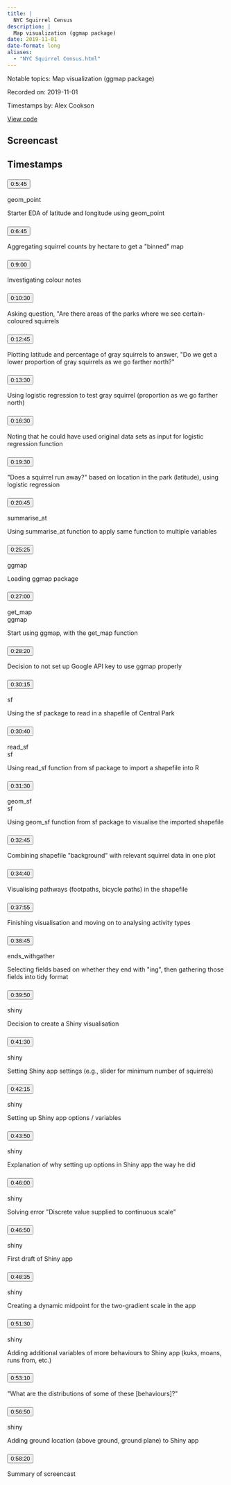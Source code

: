 ```yaml
---
title: |
  NYC Squirrel Census
description: |
  Map visualization (ggmap package)
date: 2019-11-01
date-format: long
aliases:
  - "NYC Squirrel Census.html"
---
```


Notable topics: Map visualization (ggmap package)

Recorded on: 2019-11-01

Timestamps by: Alex Cookson

[View code](https://github.com/dgrtwo/data-screencasts/blob/master/nyc-squirrels.Rmd)

## Screencast

<div id="yt-player" data-video-id="6GV9sAD6Pi0"></div>

## Timestamps

```{=html}
<div id="topics">
  <div class="topic">
    <h3 id="ts-345">
      <button class="btn btn-link btn-timestamp" onClick="playerSkipToTimestamp(345, this)">0:5:45</button>
    </h3>
    <div class="topic_badges"><div><span class="badge-functions badge bg-info">geom_point</span></div><div></div></div>
    <div class="topic_description">
      <p>Starter EDA of latitude and longitude using geom_point</p>

    </div>
  </div>
  <div class="topic">
    <h3 id="ts-405">
      <button class="btn btn-link btn-timestamp" onClick="playerSkipToTimestamp(405, this)">0:6:45</button>
    </h3>
    <div class="topic_badges"><div></div><div></div></div>
    <div class="topic_description">
      <p>Aggregating squirrel counts by hectare to get a &quot;binned&quot; map</p>

    </div>
  </div>
  <div class="topic">
    <h3 id="ts-540">
      <button class="btn btn-link btn-timestamp" onClick="playerSkipToTimestamp(540, this)">0:9:00</button>
    </h3>
    <div class="topic_badges"><div></div><div></div></div>
    <div class="topic_description">
      <p>Investigating colour notes</p>

    </div>
  </div>
  <div class="topic">
    <h3 id="ts-630">
      <button class="btn btn-link btn-timestamp" onClick="playerSkipToTimestamp(630, this)">0:10:30</button>
    </h3>
    <div class="topic_badges"><div></div><div></div></div>
    <div class="topic_description">
      <p>Asking question, &quot;Are there areas of the parks where we see certain-coloured squirrels</p>

    </div>
  </div>
  <div class="topic">
    <h3 id="ts-765">
      <button class="btn btn-link btn-timestamp" onClick="playerSkipToTimestamp(765, this)">0:12:45</button>
    </h3>
    <div class="topic_badges"><div></div><div></div></div>
    <div class="topic_description">
      <p>Plotting latitude and percentage of gray squirrels to answer, &quot;Do we get a lower proportion of gray squirrels as we go farther north?&quot;</p>

    </div>
  </div>
  <div class="topic">
    <h3 id="ts-810">
      <button class="btn btn-link btn-timestamp" onClick="playerSkipToTimestamp(810, this)">0:13:30</button>
    </h3>
    <div class="topic_badges"><div></div><div></div></div>
    <div class="topic_description">
      <p>Using logistic regression to test gray squirrel (proportion as we go farther north)</p>

    </div>
  </div>
  <div class="topic">
    <h3 id="ts-990">
      <button class="btn btn-link btn-timestamp" onClick="playerSkipToTimestamp(990, this)">0:16:30</button>
    </h3>
    <div class="topic_badges"><div></div><div></div></div>
    <div class="topic_description">
      <p>Noting that he could have used original data sets as input for logistic regression function</p>

    </div>
  </div>
  <div class="topic">
    <h3 id="ts-1170">
      <button class="btn btn-link btn-timestamp" onClick="playerSkipToTimestamp(1170, this)">0:19:30</button>
    </h3>
    <div class="topic_badges"><div></div><div></div></div>
    <div class="topic_description">
      <p>&quot;Does a squirrel run away?&quot; based on location in the park (latitude), using logistic regression</p>

    </div>
  </div>
  <div class="topic">
    <h3 id="ts-1245">
      <button class="btn btn-link btn-timestamp" onClick="playerSkipToTimestamp(1245, this)">0:20:45</button>
    </h3>
    <div class="topic_badges"><div><span class="badge-functions badge bg-info">summarise_at</span></div><div></div></div>
    <div class="topic_description">
      <p>Using summarise_at function to apply same function to multiple variables</p>

    </div>
  </div>
  <div class="topic">
    <h3 id="ts-1525">
      <button class="btn btn-link btn-timestamp" onClick="playerSkipToTimestamp(1525, this)">0:25:25</button>
    </h3>
    <div class="topic_badges"><div></div><div><span class="badge-packages badge bg-primary">ggmap</span></div></div>
    <div class="topic_description">
      <p>Loading ggmap package</p>

    </div>
  </div>
  <div class="topic">
    <h3 id="ts-1620">
      <button class="btn btn-link btn-timestamp" onClick="playerSkipToTimestamp(1620, this)">0:27:00</button>
    </h3>
    <div class="topic_badges"><div><span class="badge-functions badge bg-info">get_map</span></div><div><span class="badge-packages badge bg-primary">ggmap</span></div></div>
    <div class="topic_description">
      <p>Start using ggmap, with the get_map function</p>

    </div>
  </div>
  <div class="topic">
    <h3 id="ts-1700">
      <button class="btn btn-link btn-timestamp" onClick="playerSkipToTimestamp(1700, this)">0:28:20</button>
    </h3>
    <div class="topic_badges"><div></div><div></div></div>
    <div class="topic_description">
      <p>Decision to not set up Google API key to use ggmap properly</p>

    </div>
  </div>
  <div class="topic">
    <h3 id="ts-1815">
      <button class="btn btn-link btn-timestamp" onClick="playerSkipToTimestamp(1815, this)">0:30:15</button>
    </h3>
    <div class="topic_badges"><div></div><div><span class="badge-packages badge bg-primary">sf</span></div></div>
    <div class="topic_description">
      <p>Using the sf package to read in a shapefile of Central Park</p>

    </div>
  </div>
  <div class="topic">
    <h3 id="ts-1840">
      <button class="btn btn-link btn-timestamp" onClick="playerSkipToTimestamp(1840, this)">0:30:40</button>
    </h3>
    <div class="topic_badges"><div><span class="badge-functions badge bg-info">read_sf</span></div><div><span class="badge-packages badge bg-primary">sf</span></div></div>
    <div class="topic_description">
      <p>Using read_sf function from sf package to import a shapefile into R</p>

    </div>
  </div>
  <div class="topic">
    <h3 id="ts-1890">
      <button class="btn btn-link btn-timestamp" onClick="playerSkipToTimestamp(1890, this)">0:31:30</button>
    </h3>
    <div class="topic_badges"><div><span class="badge-functions badge bg-info">geom_sf</span></div><div><span class="badge-packages badge bg-primary">sf</span></div></div>
    <div class="topic_description">
      <p>Using geom_sf function from sf package to visualise the imported shapefile</p>

    </div>
  </div>
  <div class="topic">
    <h3 id="ts-1965">
      <button class="btn btn-link btn-timestamp" onClick="playerSkipToTimestamp(1965, this)">0:32:45</button>
    </h3>
    <div class="topic_badges"><div></div><div></div></div>
    <div class="topic_description">
      <p>Combining shapefile &quot;background&quot; with relevant squirrel data in one plot</p>

    </div>
  </div>
  <div class="topic">
    <h3 id="ts-2080">
      <button class="btn btn-link btn-timestamp" onClick="playerSkipToTimestamp(2080, this)">0:34:40</button>
    </h3>
    <div class="topic_badges"><div></div><div></div></div>
    <div class="topic_description">
      <p>Visualising pathways (footpaths, bicycle paths) in the shapefile</p>

    </div>
  </div>
  <div class="topic">
    <h3 id="ts-2275">
      <button class="btn btn-link btn-timestamp" onClick="playerSkipToTimestamp(2275, this)">0:37:55</button>
    </h3>
    <div class="topic_badges"><div></div><div></div></div>
    <div class="topic_description">
      <p>Finishing visualisation and moving on to analysing activity types</p>

    </div>
  </div>
  <div class="topic">
    <h3 id="ts-2325">
      <button class="btn btn-link btn-timestamp" onClick="playerSkipToTimestamp(2325, this)">0:38:45</button>
    </h3>
    <div class="topic_badges"><div><span class="badge-functions badge bg-info">ends_with</span><span class="badge-functions badge bg-info">gather</span></div><div></div></div>
    <div class="topic_description">
      <p>Selecting fields based on whether they end with &quot;ing&quot;, then gathering those fields into tidy format</p>

    </div>
  </div>
  <div class="topic">
    <h3 id="ts-2390">
      <button class="btn btn-link btn-timestamp" onClick="playerSkipToTimestamp(2390, this)">0:39:50</button>
    </h3>
    <div class="topic_badges"><div></div><div><span class="badge-packages badge bg-primary">shiny</span></div></div>
    <div class="topic_description">
      <p>Decision to create a Shiny visualisation</p>

    </div>
  </div>
  <div class="topic">
    <h3 id="ts-2490">
      <button class="btn btn-link btn-timestamp" onClick="playerSkipToTimestamp(2490, this)">0:41:30</button>
    </h3>
    <div class="topic_badges"><div></div><div><span class="badge-packages badge bg-primary">shiny</span></div></div>
    <div class="topic_description">
      <p>Setting Shiny app settings (e.g., slider for minimum number of squirrels)</p>

    </div>
  </div>
  <div class="topic">
    <h3 id="ts-2535">
      <button class="btn btn-link btn-timestamp" onClick="playerSkipToTimestamp(2535, this)">0:42:15</button>
    </h3>
    <div class="topic_badges"><div></div><div><span class="badge-packages badge bg-primary">shiny</span></div></div>
    <div class="topic_description">
      <p>Setting up Shiny app options / variables</p>

    </div>
  </div>
  <div class="topic">
    <h3 id="ts-2630">
      <button class="btn btn-link btn-timestamp" onClick="playerSkipToTimestamp(2630, this)">0:43:50</button>
    </h3>
    <div class="topic_badges"><div></div><div><span class="badge-packages badge bg-primary">shiny</span></div></div>
    <div class="topic_description">
      <p>Explanation of why setting up options in Shiny app the way he did</p>

    </div>
  </div>
  <div class="topic">
    <h3 id="ts-2760">
      <button class="btn btn-link btn-timestamp" onClick="playerSkipToTimestamp(2760, this)">0:46:00</button>
    </h3>
    <div class="topic_badges"><div></div><div><span class="badge-packages badge bg-primary">shiny</span></div></div>
    <div class="topic_description">
      <p>Solving error &quot;Discrete value supplied to continuous scale&quot;</p>

    </div>
  </div>
  <div class="topic">
    <h3 id="ts-2810">
      <button class="btn btn-link btn-timestamp" onClick="playerSkipToTimestamp(2810, this)">0:46:50</button>
    </h3>
    <div class="topic_badges"><div></div><div><span class="badge-packages badge bg-primary">shiny</span></div></div>
    <div class="topic_description">
      <p>First draft of Shiny app</p>

    </div>
  </div>
  <div class="topic">
    <h3 id="ts-2915">
      <button class="btn btn-link btn-timestamp" onClick="playerSkipToTimestamp(2915, this)">0:48:35</button>
    </h3>
    <div class="topic_badges"><div></div><div><span class="badge-packages badge bg-primary">shiny</span></div></div>
    <div class="topic_description">
      <p>Creating a dynamic midpoint for the two-gradient scale in the app</p>

    </div>
  </div>
  <div class="topic">
    <h3 id="ts-3090">
      <button class="btn btn-link btn-timestamp" onClick="playerSkipToTimestamp(3090, this)">0:51:30</button>
    </h3>
    <div class="topic_badges"><div></div><div><span class="badge-packages badge bg-primary">shiny</span></div></div>
    <div class="topic_description">
      <p>Adding additional variables of more behaviours to Shiny app (kuks, moans, runs from, etc.)</p>

    </div>
  </div>
  <div class="topic">
    <h3 id="ts-3190">
      <button class="btn btn-link btn-timestamp" onClick="playerSkipToTimestamp(3190, this)">0:53:10</button>
    </h3>
    <div class="topic_badges"><div></div><div></div></div>
    <div class="topic_description">
      <p>&quot;What are the distributions of some of these [behaviours]?&quot;</p>

    </div>
  </div>
  <div class="topic">
    <h3 id="ts-3410">
      <button class="btn btn-link btn-timestamp" onClick="playerSkipToTimestamp(3410, this)">0:56:50</button>
    </h3>
    <div class="topic_badges"><div></div><div><span class="badge-packages badge bg-primary">shiny</span></div></div>
    <div class="topic_description">
      <p>Adding ground location (above ground, ground plane) to Shiny app</p>

    </div>
  </div>
  <div class="topic">
    <h3 id="ts-3500">
      <button class="btn btn-link btn-timestamp" onClick="playerSkipToTimestamp(3500, this)">0:58:20</button>
    </h3>
    <div class="topic_badges"><div></div><div></div></div>
    <div class="topic_description">
      <p>Summary of screencast</p>

    </div>
  </div>
</div>
```
     
<script>
// 2. This code loads the IFrame Player API code asynchronously.
var tag = document.createElement("script");

tag.src = "https://www.youtube.com/iframe_api";
var firstScriptTag = document.getElementsByTagName("script")[0];
firstScriptTag.parentNode.insertBefore(tag, firstScriptTag);

// 3. This function creates an <iframe> (and YouTube player)
//    after the API code downloads.
var videoId = document.getElementById("yt-player").dataset.videoId;
var player;
function onYouTubeIframeAPIReady() {
  player = new YT.Player("yt-player", {
    height: "486",
    width: "864",
    videoId: videoId,
    playerVars: {
      "playsinline": 1
    },
    events: {
      onStateChange: function(event) {
        if (event.data == YT.PlayerState.PLAYING) {
          followTimestamps()
        }
      }
    }
  });
}

function playerSkipToTimestamp(seconds, tsElement) {
  player.seekTo(seconds, true)
  tsElement.scrollIntoView()
  document.getElementById("screencast").scrollIntoView()
}

const timestamps = Array.from(document.querySelectorAll('.topic h3[id^="ts-"]'))
  .map(el => el.id.replace('ts-', ''))

function followTimestamps() {
  if (player.getPlayerState() !== 1) {
    return
  }
  const currentTime = `${Math.floor(player.getCurrentTime())}`
  if (timestamps.includes(currentTime)) {
    const el = document.getElementById(`ts-${currentTime}`)
    if (el) {
      el.scrollIntoView()
      document.getElementById("screencast").scrollIntoView()
    }
  }
  setTimeout(followTimestamps, 1000)
}
</script>
